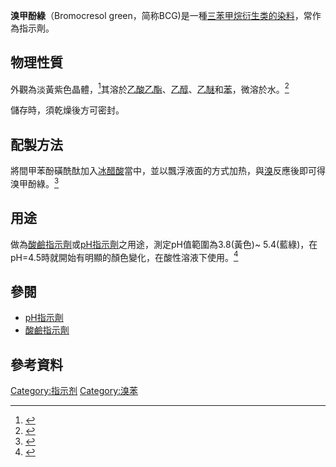 {{chemref|time=2011-11-27}}
{{chembox
| Watchedfields = changed
| verifiedrevid = 414034508
| ImageFile = Bromocresol green.svg
| ImageSize = 
| IUPACName = 2,6-dibromo-4-[3-(3,5-dibromo-4-hydroxy-2-methylphenyl)-1,1-dioxo-2,1λ<sup>6</sup>-benzoxathiol-3-yl]-3-methylphenol
| OtherNames = 3,3',5,5'-Tetrabromo-''m''-cresolsulfonphthalein
3,3-Bis(3,5-dibromo-4-hydroxy-2-methylphenyl)-3H-benzo[c][1,2]oxathiole 1,1-dioxide

Phenol, 4,4'-(1,1-dioxido-3H-2,1-benzoxathiol-3-ylidene)bis(2,6-dibromo-3-methyl-

Phenol, 4,4'-(3H-2,1-benzoxathiol-3-ylidene)bis(2,6-dibromo-3-methyl-, S,S-dioxide
| Section1 = {{Chembox Identifiers
| Abbreviations = BCG
| ChemSpiderID_Ref = {{chemspidercite|correct|chemspider}}
| ChemSpiderID = 6209
| InChI = 1/C21H14Br4O5S/c1-9-12(7-14(22)19(26)17(9)24)21(13-8-15(23)20(27)18(25)10(13)2)11-5-3-4-6-16(11)31(28,29)30-21/h3-8,26-27H,1-2H3
| InChIKey = FRPHFZCDPYBUAU-UHFFFAOYAS
| ChEMBL_Ref = {{ebicite|correct|EBI}}
| ChEMBL = 145704
| StdInChI_Ref = {{stdinchicite|correct|chemspider}}
| StdInChI = 1S/C21H14Br4O5S/c1-9-12(7-14(22)19(26)17(9)24)21(13-8-15(23)20(27)18(25)10(13)2)11-5-3-4-6-16(11)31(28,29)30-21/h3-8,26-27H,1-2H3
| StdInChIKey_Ref = {{stdinchicite|correct|chemspider}}
| StdInChIKey = FRPHFZCDPYBUAU-UHFFFAOYSA-N
| CASNo = 76-60-8
|  CASNo_Ref = {{cascite|correct|CAS}}
| PubChem = 6451
| SMILES = Brc1cc(c(c(Br)c1O)C)C3(OS(=O)(=O)c2ccccc23)c4cc(Br)c(O)c(Br)c4C
}}
| Section2 = {{Chembox Properties
| Formula = 
| C=21 | H=14| O=5 | S=1 | Br=4
| MolarMass = 698.02
| Appearance = 
| Density = 
| MeltingPt = 218.5℃
| BoilingPt = 
| Solubility = }}
| Section3 = {{Chembox Hazards
| MainHazards = 吸入刺激
| FlashPt = 
| Autoignition = }}
}}
'''溴甲酚綠'''（Bromocresol green，简称BCG)是一種[[三芳基甲烷染料|三苯甲烷衍生类的染料]]，常作為指示劑。

==物理性質==
外觀為淡黃紫色晶體，<ref>{{Cite web |last=PubChem |title=Bromocresol green |url=https://pubchem.ncbi.nlm.nih.gov/compound/6451 |website=pubchem.ncbi.nlm.nih.gov |language=en |access-date=2022-06-24}}</ref>其溶於[[乙酸乙酯|乙酸乙酯]]、[[乙醇|乙醇]]、[[乙醚|乙醚]]和[[苯|苯]]，微溶於水。<ref>{{Cite web |title=BROMOCRESOL GREEN (TETRABROMO-m-CRESOLPHTHALEIN SULFONE) |url=http://chemicalland21.com/specialtychem/finechem/BROMOCRESOL%20GREEN.htm |website=chemicalland21.com |access-date=2022-06-24}}</ref>

儲存時，須乾燥後方可密封。

==配製方法==
將間甲苯酚磺酰酞加入[[冰醋酸|冰醋酸]]當中，並以飄浮液面的方式加热，與[[溴|溴]]反應後即可得溴甲酚綠。<ref>{{Cite journal |last=Kienitz |first=H. |date=1960-09-07 |title=Treatise on Analytical Chemistry, Hrsg. I. M. Kolthoff und P. J. Elving. The Interscience Encyclopedia Inc., New York 1959. Ein umfassender Bericht in 3 Teilen. 1. Aufl., Teil 1: Theorie und Praxis, Bd. 1 (S. 1–835), $ 17.50 geb. |url=http://dx.doi.org/10.1002/ange.19600721720 |journal=Angewandte Chemie |volume=72 |issue=17 |doi=10.1002/ange.19600721720 |issn=0044-8249}}</ref>

==用途==
做為[[酸鹼指示劑|酸鹼指示劑]]或[[pH指示劑|pH指示劑]]之用途，測定pH值範圍為3.8(黃色)~ 5.4(藍綠)，在pH=4.5時就開始有明顯的顏色變化，在酸性溶液下使用。<ref>{{Cite journal |last=Diamond |first=Dermot |last2=Lau |first2=King Tong |last3=Brady |first3=Sarah |last4=Cleary |first4=John |date=2008-05-15 |title=Integration of analytical measurements and wireless communications—Current issues and future strategies |url=https://www.sciencedirect.com/science/article/pii/S0039914007007497 |journal=Talanta |series=Special Section: Remote Sensing |language=en |volume=75 |issue=3 |doi=10.1016/j.talanta.2007.11.022 |issn=0039-9140}}</ref>

==參閱==
*[[pH指示劑|pH指示劑]]
*[[酸鹼指示劑|酸鹼指示劑]]

==參考資料==
{{reflist}}


[[Category:指示剂|Category:指示剂]]
[[Category:溴苯|Category:溴苯]]